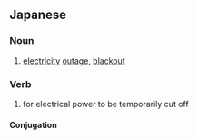 ==Japanese==
{{ja-kanjitab|きゅう|でん|yomi=on}}

===Noun===
{{ja-noun|きゅうでん}}

# [[electricity]] [[outage]], [[blackout]]

===Verb===
{{ja-verb-suru|きゅうでん}}

# for electrical power to be temporarily cut off

====Conjugation====
{{ja-suru|きゅうでん}}